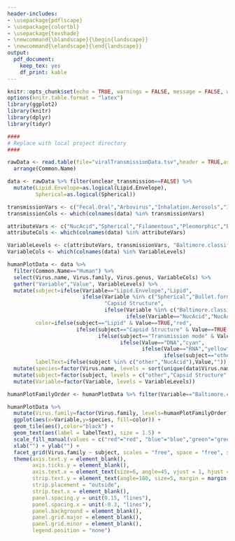 ```yaml
---
header-includes:
- \usepackage{pdflscape}
- \usepackage{colortbl}
- \usepackage{texshade}
- \newcommand{\blandscape}{\begin{landscape}}
- \newcommand{\elandscape}{\end{landscape}}
output: 
  pdf_document: 
    keep_tex: yes
    df_print: kable
---
```


```r
knitr::opts_chunk$set(echo = TRUE, warnings = FALSE, message = FALSE, warning = FALSE)
options(knitr.table.format = "latex") 
library(ggplot2)
library(knitr)
library(dplyr)
library(tidyr)

####
# Replace with local project directory
####

rawData <- read.table(file="viralTransmissionData.tsv",header = TRUE,as.is = TRUE,fill = TRUE, sep = "\t", quote = "") %>%
  arrange(Common.Name)

data <- rawData %>% filter(unclear_transmission==FALSE) %>%
  mutate(Lipid.Envelope=as.logical(Lipid.Envelope),
         Spherical=as.logical(Spherical))

transmissionVars <- c("Fecal.Oral","Arbovirus","Inhalation.Aerosols","Inhalation.Dust","Sexual","Eating","Oral.Bloodstream","Breastfeeding","Maternal.Fetal","Germ.line","Blood.Products","Contact.Skin.or.Eye")
transmissionCols <- which(colnames(data) %in% transmissionVars)

attributeVars <- c("NucAcid","Spherical","Filamentous","Pleomorphic","Bullet.form","Lipid.Envelope")
attributeCols <- which(colnames(data) %in% attributeVars)

```

```r

VariableLevels <- c(attributeVars, transmissionVars, "Baltimore.classification")
VariableCols <- which(colnames(data) %in% VariableLevels)

humanPlotData <- data %>%
  filter(Common.Name=="Human") %>%
  select(Virus.name, Virus.family, Virus.genus, VariableCols) %>%
  gather("Variable","Value", VariableLevels) %>%
  mutate(subject=ifelse(Variable=="Lipid.Envelope","Lipid",
                        ifelse(Variable %in% c("Spherical","Bullet.form","Filamentous", "Pleomorphic"),
                               "Capsid Structure",
                               ifelse(Variable %in% c("Baltimore.classification","Category"),"other",
                                      ifelse(Variable=="NucAcid","NucAcid","Transmission mode")))),
         color=ifelse(subject=="Lipid" & Value==TRUE,"red",
                      ifelse(subject=="Capsid Structure" & Value==TRUE, "blue",
                             ifelse(subject=="Transmission mode" & Value==TRUE,"green",
                                    ifelse(Value=="DNA","cyan",
                                           ifelse(Value=="RNA","yellow",
                                                  ifelse(subject=="other","white","black")))))),
         labelText=ifelse(subject %in% c("other","NucAcid"),Value,"")) %>%
  mutate(species=factor(Virus.name, levels = sort(unique(data$Virus.name), decreasing = TRUE))) %>%
  mutate(subject=factor(subject, levels = c("other","Capsid Structure","NucAcid","Lipid","Transmission mode"))) %>%
  mutate(Variable=factor(Variable, levels = VariableLevels))

humanPlotFamilyOrder <- humanPlotData %>% filter(Variable=="Baltimore.classification") %>% arrange(Value, Virus.family) %>% pull(Virus.family) %>% unique()

humanPlotData %>%
  mutate(Virus.family=factor(Virus.family, levels=humanPlotFamilyOrder)) %>%
  ggplot(aes(x=Variable,y=species, fill=color)) +
  geom_tile(aes(),color="black") +
  geom_text(aes(label = labelText), size = 1.5) +
  scale_fill_manual(values = c("red"="red", "blue"="blue","green"="green","light grey"="light grey","white"="white","cyan"="cyan","yellow"="yellow", "black"="black")) +
  xlab("") + ylab("") +
  facet_grid(Virus.family ~ subject, scales = "free", space = "free", switch="y") +
  theme(axis.text.y = element_blank(),
        axis.ticks.y = element_blank(),
        axis.text.x = element_text(size=6, angle=45, vjust = 1, hjust = 1),
        strip.text.y = element_text(angle=180, size=5, margin = margin(0,0,0,0, "cm")),
        strip.placement = "outside",
        strip.text.x = element_blank(),
        panel.spacing.y = unit(0.15, "lines"),
        panel.spacing.x = unit(-0.3, "lines"),
        panel.background = element_blank(),
        panel.grid.major = element_blank(),
        panel.grid.minor = element_blank(),
        legend.position = "none")


```

